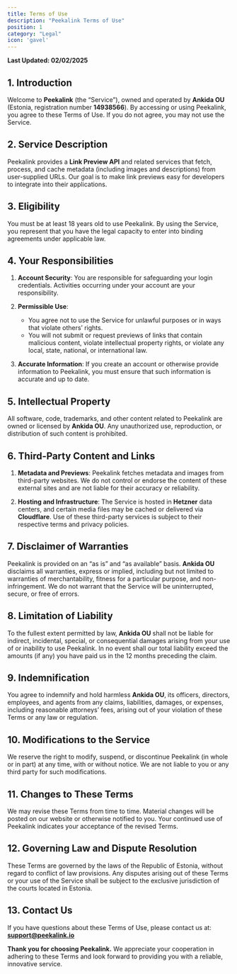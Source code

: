 ```yaml
---
title: Terms of Use
description: "Peekalink Terms of Use"
position: 1
category: "Legal"
icon: 'gavel'
---
```


**Last Updated: 02/02/2025**

## 1. Introduction

Welcome to **Peekalink** (the “Service”), owned and operated by **Ankida OU** (Estonia, registration number **14938566**). By accessing or using Peekalink, you agree to these Terms of Use. If you do not agree, you may not use the Service.

## 2. Service Description

Peekalink provides a **Link Preview API** and related services that fetch, process, and cache metadata (including images and descriptions) from user-supplied URLs. Our goal is to make link previews easy for developers to integrate into their applications.

## 3. Eligibility

You must be at least 18 years old to use Peekalink. By using the Service, you represent that you have the legal capacity to enter into binding agreements under applicable law.

## 4. Your Responsibilities

1. **Account Security**: You are responsible for safeguarding your login credentials. Activities occurring under your account are your responsibility.

2. **Permissible Use**:  
   - You agree not to use the Service for unlawful purposes or in ways that violate others’ rights.  
   - You will not submit or request previews of links that contain malicious content, violate intellectual property rights, or violate any local, state, national, or international law.

3. **Accurate Information**: If you create an account or otherwise provide information to Peekalink, you must ensure that such information is accurate and up to date.

## 5. Intellectual Property

All software, code, trademarks, and other content related to Peekalink are owned or licensed by **Ankida OU**. Any unauthorized use, reproduction, or distribution of such content is prohibited.

## 6. Third-Party Content and Links

1. **Metadata and Previews**: Peekalink fetches metadata and images from third-party websites. We do not control or endorse the content of these external sites and are not liable for their accuracy or reliability.

2. **Hosting and Infrastructure**: The Service is hosted in **Hetzner** data centers, and certain media files may be cached or delivered via **Cloudflare**. Use of these third-party services is subject to their respective terms and privacy policies.

## 7. Disclaimer of Warranties

Peekalink is provided on an “as is” and “as available” basis. **Ankida OU** disclaims all warranties, express or implied, including but not limited to warranties of merchantability, fitness for a particular purpose, and non-infringement. We do not warrant that the Service will be uninterrupted, secure, or free of errors.

## 8. Limitation of Liability

To the fullest extent permitted by law, **Ankida OU** shall not be liable for indirect, incidental, special, or consequential damages arising from your use of or inability to use Peekalink. In no event shall our total liability exceed the amounts (if any) you have paid us in the 12 months preceding the claim.

## 9. Indemnification

You agree to indemnify and hold harmless **Ankida OU**, its officers, directors, employees, and agents from any claims, liabilities, damages, or expenses, including reasonable attorneys’ fees, arising out of your violation of these Terms or any law or regulation.

## 10. Modifications to the Service

We reserve the right to modify, suspend, or discontinue Peekalink (in whole or in part) at any time, with or without notice. We are not liable to you or any third party for such modifications.

## 11. Changes to These Terms

We may revise these Terms from time to time. Material changes will be posted on our website or otherwise notified to you. Your continued use of Peekalink indicates your acceptance of the revised Terms.

## 12. Governing Law and Dispute Resolution

These Terms are governed by the laws of the Republic of Estonia, without regard to conflict of law provisions. Any disputes arising out of these Terms or your use of the Service shall be subject to the exclusive jurisdiction of the courts located in Estonia.

## 13. Contact Us

If you have questions about these Terms of Use, please contact us at:  
[**support@peekalink.io**](mailto:support@peekalink.io)

**Thank you for choosing Peekalink.** We appreciate your cooperation in adhering to these Terms and look forward to providing you with a reliable, innovative service.
